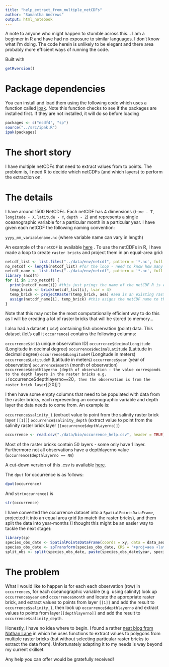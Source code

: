 ```yaml
---
title: "help_extract_from_multiple_netCDFs"
author: "Samantha Andrews"
output: html_notebook
---
```


A note to anyone who might happen to stumble across this... I am a beginner in R and have had no exposure to similar languages. I don't know what I'm doing. The code herein is unlikely to be elegant and there area probably more efficient ways of running the code.

Built with 
```r
getRversion()
```


# Package dependencies
You can install and load them using the following code which uses a function called [ipak](https://gist.github.com/stevenworthington/3178163). 
Note this function checks to see if the packages are installed first. If they are not installed, it will do so before loading
```r
packages <- c("ncdf4", "sp") 
source("../src/ipak.R")
ipak(packages)
```


# The short story

I have multiple netCDFs that need to extract values from to points. The problem is, I need R to decide which netCDFs (and which layers) to perform the extraction on.

# The details

I have around 1500 NetCDFs. Each netCDF has 4 dimensions (`time - T`, `longitude - X`, `latitude - Y`, `depth - Z`) and represents a single oceanographic variable for a particular month in a particular year. I have given each netCDF the following naming convention:

`yyyy_mm_variablename.nc` (where variable name can vary in length)

An example of the `netCDF` is available [here](https://drive.google.com/file/d/1y2XU5RzUBRLgTXkql667a5o_PVk5LMTP/view?usp=sharing) . To use the netCDFs in R, I have made a loop to create `raster bricks` and project them in an equal-area grid:

```r
netcdf_list <- list.files("../data/env/netcdf", pattern = '*.nc', full.names = TRUE) #true means the full path is included
no_netcdf <- length(netcdf_list) #for the loop - need to know how many files to cycle through
netcdf_name <- list.files("../data/env/netcdf", pattern = '*.nc', full.names = FALSE) #false means the path is not included
library (ncdf4)
for (i in 1:no_netcdf) {
  print(netcdf_name[i]) #this just prings the name of the netCDF R is working on
  temp_brick <- brick(netcdf_list[i], lvar = 4)
  temp_brick <- projectRaster(temp_brick, aea) #aea is an existing raster in the projection I want that I created (environmental_data_preperation)
  assign(netcdf_name[i], temp_brick) #this asigns the netCDF name to the raster brick
}
```

Note that this may not be the most computationally efficient way to do this as I will be creating a lot of raster bricks that will be stored to memory… 

I also had a dataset (.csv) containing fish observation (point) data. This dataset (let's call it `occurrence`) contains the following columns:

`occurrence$id` (a unique observation ID)
`occurrence$decimalLongitude` (Longitude in decimal degree)
`occurrence$decimalLatitude` (Latitude in decimal degree)
`occurrence$dLongitudeM` (Longitude in meters)
`occurrence$LatitudeM` (Latitude in meters)
`occurrence$year` (year of observation)
`occurrence$month` (month of observation)
`occurrence$depthlayerno (depth of observation - the value corresponds to the depth layers in the raster bricks e.g. if `occurrence$depthlayerno` == `20`, then the observation is from the raster brick layer `[[20]]`)

I then have some empty columns that need to be populated with data from the raster bricks, each representing an oceanographic variable and depth layer the data needs to come from. An example is:

`occurrence$salinity_1` (extract value to point from the salinity raster brick layer `[[1]]`)
`occurrence$salinity_depth` (extract value to point from the salinity raster brick layer `[[occurrence$depthlayerno]]`)

```r
occurrence <- read.csv("./data/bio/occurrence_help.csv", header = TRUE)
```


Most of the raster bricks contain 50 layers - some only have 1 layer. Furthermore not all observations have a depthlayerno value (`occurrence$depthlayerno == NA`)

A cut-down version of this .csv is available [here](https://drive.google.com/file/d/13ZTZC48o2i0ZktobfukHjaTMh7Qbrfei/view?usp=sharing). 

The `dput` for occurrence is as follows:

```r
dput(occurrence)
```

And `str(occurrence)` is

```r
str(occurrence)
```

I have converted the occurrence dataset into a `SpatialPointsDataFrame`, projected it into an equal area grid (to match the raster bricks), and them split the data into year-months (I thought this might be an easier way to tackle the next stage):

```r
library(sp)
species_obs_date <- SpatialPointsDataFrame(coords = xy, data = data_aea, proj4string = CRS("+proj=longlat +datum=WGS84 +ellps=WGS84 +towgs84=0,0,0")) #convert into a spatialpoints dataframe to do the extraction
species_obs_date <- spTransform(species_obs_date, CRS = "+proj=aea +lat_1=50 +lat_2=70 +lat_0=40 +lon_0=-60 +x_0=0 +y_0=0 +ellps=GRS80 +datum=NAD83 +units=m +no_defs") #need to reproject.... note -60 used to be -91. Changed to 'straighten up'
split_obs <- split(species_obs_date, paste(species_obs_date$year, species_obs_date$month))
```

# The problem

What I would like to happen is for each  each observation (row) in `occurrences`, for each oceanographic variable (e.g. using salinity) look up `occurrence$year` and `occurrence$month` and locate the appropriate raster brick, and extract values to points from layer `[[1]]` and add the result to `occurrence$salinity_1`, then look up `occurrence$depthlayerno` and extract values to points from layer`[[depthlayerno]]` and add the result to `occurrence$salinity_depth`.

Honestly, I have no idea where to begin. I found a rather [neat blog from Nathan Lane](http://nathanlane.info/tutorial/2016/01/02/gisfunctional.html) in which he uses functions to extract values to polygons from multiple raster bricks (but without selecting particular raster bricks to extract the data from). Unfortunately adapting it to my needs is way beyond my current skillset.

Any help you can offer would be gratefully received!
